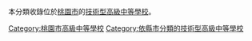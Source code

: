 本分類收錄位於[[桃園市|桃園市]]的[[技術型高級中等學校|技術型高級中等學校]]。

[[Category:桃園市高級中等學校|Category:桃園市高級中等學校]]
[[Category:依縣市分類的技術型高級中等學校|Category:依縣市分類的技術型高級中等學校]]